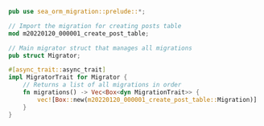 ```rust  title="db-sea-orm/src/migration/mod.rs"
pub use sea_orm_migration::prelude::*;

// Import the migration for creating posts table
mod m20220120_000001_create_post_table;

// Main migrator struct that manages all migrations
pub struct Migrator;

#[async_trait::async_trait]
impl MigratorTrait for Migrator {
    // Returns a list of all migrations in order
    fn migrations() -> Vec<Box<dyn MigrationTrait>> {
        vec![Box::new(m20220120_000001_create_post_table::Migration)]
    }
}

```